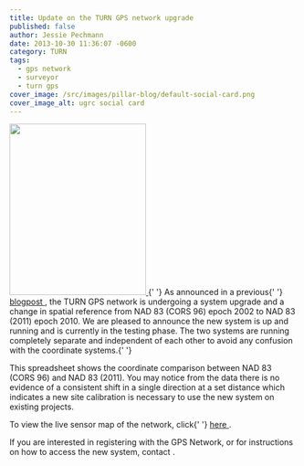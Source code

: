 ```yaml
---
title: Update on the TURN GPS network upgrade
published: false
author: Jessie Pechmann
date: 2013-10-30 11:36:07 -0600
category: TURN
tags:
  - gps network
  - surveyor
  - turn gps
cover_image: /src/images/pillar-blog/default-social-card.png
cover_image_alt: ugrc social card
---
```



<p>
  <a href="/images/404.png">
    <img
      src="/images/404.png"
      alt=""
      title="TURNGPS_MapsOnTheHill_Poster"
      width="239"
      height="300"
      class="inline-text-left"
    />
  </a>{' '}
  As announced in a previous{' '}
  <a href="/blog/2013-09-13-turn-gps-network-updates" target="_blank" rel="noopener">
    blogpost
  </a>
  , the TURN GPS network is undergoing a system upgrade and a change in spatial reference from NAD 83 (CORS 96) epoch 2002
  to NAD 83 (2011) epoch 2010. We are pleased to announce the new system is up and running and is currently in the testing
  phase. The two systems are running completely separate and independent of each other to avoid any confusion with the coordinate
  systems.{' '}
</p>
<p>
  This spreadsheet shows the coordinate comparison between NAD 83 (CORS 96) and NAD 83 (2011). You may notice from the
  data there is no evidence of a consistent shift in a single direction at a set distance which indicates a new site
  calibration is necessary to use the new system on existing projects.
</p>
<p>
  To view the live sensor map of the network, click{' '}
  <a href="https://168.179.231.9/Map/SensorMap.aspx" target="_blank" rel="noopener">
    here
  </a>
  .
</p>
<p>
  If you are interested in registering with the GPS Network, or for instructions on how to access the new system,
  contact <Contacts subject={frontmatter.title} contactKey="turn" inline />.
</p>
